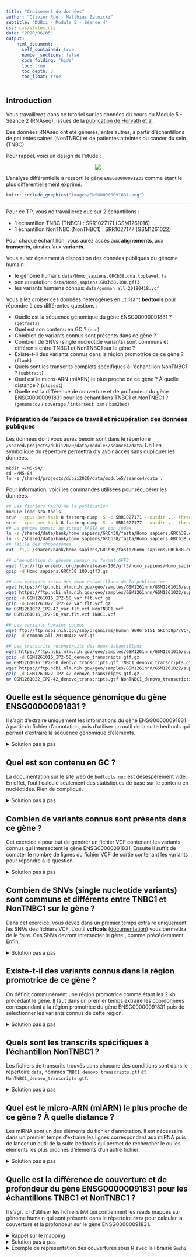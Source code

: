 ```yaml
---
title: "Croisement de données"
author: "Olivier Rué - Matthias Zytnicki"
subtitle: "DUBii - Module 5 - Séance 4"
css: css/styles.css
date: "2020/06/05"
output:
    html_document:
      self_contained: true
      number_sections: false
      code_folding: "hide"
      toc: true
      toc_depth: 3
      toc_float: true
---
```


## Introduction

Vous travaillerez dans ce tutoriel sur les données du cours du Module 5 - Séance 2 (RNAseq), issues de la [publication de Horvath et al](https://pubmed.ncbi.nlm.nih.gov/22355776/).

Des données RNAseq ont été générés, entre autres, à partir d'échantillons de patientes saines (NonTNBC) et de patientes atteintes du cancer du sein (TNBC).

Pour rappel, voici un design de l'étude :

<center>
![](https://www.ncbi.nlm.nih.gov/pmc/articles/PMC3278922/bin/srep00264-f1.jpg)
</center>

L'analyse différentielle a ressorti le gène `ENSG00000091831` comme étant le plus différentiellement exprimé.


```r
knitr::include_graphics("images/ENSG00000091831.png")
```

---

Pour ce TP, vous ne travaillerez que sur 2 échantillons :

* 1 échantillon TNBC (TNBC1) : SRR1027171 (GSM1261016)
* 1 échantillon NonTNBC (NonTNBC1) : SRR1027177 (GSM1261022)

Pour chaque échantillon, vous aurez accès aux **alignements**, aux **transcrits**, ainsi qu'aux **variants**.

Vous aurez également à disposition des données publiques du génome humain :

* le génome humain: `data/Homo_sapiens.GRCh38.dna.toplevel.fa`
* son annotation: `data/Homo_sapiens.GRCh38.100.gff3`
* les variants humains connus: `data/common_all_20180418.vcf`

Vous allez croiser ces données hétérogènes en utilisant <strong class="tool">bedtools</strong> pour répondre à ces différentes questions :

- Quelle est la séquence génomique du gène ENSG00000091831 ? (`getfasta`)
- Quel est son contenu en GC ? (`nuc`)
- Combien de variants connus sont présents dans ce gène ?
- Combien de SNVs (single nucleotide variants) sont communs et différents entre TNBC1 et NonTNBC1 sur le gène ?
- Existe-t-il des variants connus dans la région promotrice de ce gène ? (`flank`)
- Quels sont les transcrits complets spécifiques à l'échantillon NonTNBC1 ? (`subtract`)
- Quel est le micro-ARN (miARN) le plus proche de ce gène ? À quelle distance ? (`closest`)
- Quelle est la différence de couverture et de profondeur du gène ENSG00000091831 pour les échantillons TNBC1 et NonTNBC1 ? (`genomecov` / `coverage` / `intersect bam` / `bam2bed`)

### Préparation de l'espace de travail et récupération des données publiques

Les données dont vous aurez besoin sont dans le répertoire <code>/shared/projects/dubii2020/data/module5/seance4/data</code>. Un lien symbolique du répertoire permettra d'y avoir accès sans dupliquer les données.

    mkdir ~/M5-S4/
    cd ~/M5-S4
    ln -s /shared/projects/dubii2020/data/module5/seance4/data .

Pour information, voici les commandes utilisées pour récupérer les données.

```bash
## Les fichiers FASTQ de la publication
module load sra-tools
srun --cpus-per-task 8 fasterq-dump -S -p SRR1027171 --outdir . --threads 8
srun --cpus-per-task 8 fasterq-dump -S -p SRR1027177 --outdir . --threads 8
## Le génome humain au format FASTA et son index
ln -s /shared/data/bank/homo_sapiens/GRCh38/fasta/Homo_sapiens.GRCh38.dna.toplevel.fa .
ln -s /shared/data/bank/homo_sapiens/GRCh38/fasta/Homo_sapiens.GRCh38.dna.toplevel.fa.fai .
## Taille des chromosomes
cut -f1,2 /shared/bank/homo_sapiens/GRCh38/fasta/Homo_sapiens.GRCh38.dna.primary_assembly.fa.fai > my.genome

## L'annotation du génome humain au format GFF3
wget ftp://ftp.ensembl.org/pub/release-100/gff3/homo_sapiens/Homo_sapiens.GRCh38.100.gff3.gz
gzip -d Homo_sapiens.GRCh38.100.gff3.gz

## Les variants issus des deux échantillons de la publication
wget https://ftp.ncbi.nlm.nih.gov/geo/samples/GSM1261nnn/GSM1261016/suppl/GSM1261016%5FIP2%2D50%5Fvar%2Eflt%2Evcf%2Egz
wget https://ftp.ncbi.nlm.nih.gov/geo/samples/GSM1261nnn/GSM1261022/suppl/GSM1261022%5FIP2%2D42%5Fvar%2Eflt%2Evcf%2Egz
gzip -d GSM1261016_IP2-50_var.flt.vcf.gz
gzip -d GSM1261022_IP2-42_var.flt.vcf.gz
mv GSM1261022_IP2-42_var.flt.vcf NonTNBC1.vcf
mv GSM1261016_IP2-50_var.flt.vcf TNBC1.vcf

## Les variants humains connus
wget ftp://ftp.ncbi.nih.gov/snp/organisms/human_9606_b151_GRCh38p7/VCF/common_all_20180418.vcf.gz
gzip -d common_all_20180418.vcf.gz

## Les transcrits reconstruits des deux échantillons
wget https://ftp.ncbi.nlm.nih.gov/geo/samples/GSM1261nnn/GSM1261016/suppl/GSM1261016%5FIP2%2D50%5Fdenovo%5Ftranscripts%2Egtf%2Egz
gzip -d GSM1261016_IP2-50_denovo_transcripts.gtf.gz
mv GSM1261016_IP2-50_denovo_transcripts.gtf TNBC1_denovo_transcripts.gtf
wget https://ftp.ncbi.nlm.nih.gov/geo/samples/GSM1261nnn/GSM1261022/suppl/GSM1261022%5FIP2%2D42%5Fdenovo%5Ftranscripts%2Egtf%2Egz
gzip -d GSM1261022_IP2-42_denovo_transcripts.gtf.gz
mv GSM1261022_IP2-42_denovo_transcripts.gtf NonTNBC1_denovo_transcripts.gtf

```

## Quelle est la séquence génomique du gène ENSG00000091831 ?

Il s'agit d'extraire uniquement les informations du gène ENSG00000091831 à partir du fichier d'annotation, puis d'utiliser un outil de la suite bedtools qui permet d'extraire la séquence génomique d'éléments.

<details>
<summary>Solution pas à pas</summary>

*Étape 1*: Comment retrouver toutes les lignes qui contiennent l'identifiant `ENSG00000091831`.
S'agit-il uniquement du gène ?

```bash
grep ENSG00000091831 data/Homo_sapiens.GRCh38.100.gff3
```

*Étape 2*: Comment ne garder que l'annotation du gène?
On peut utiliser l'outil <strong class="tool">awk</strong> (fourni avec le système, pas besoin de le charger).
Il est passablement complexe, mais nous allons l'utiliser uniquement pour sélectionner le fait que la *n*ième colonne doive contenir la valeur *X*.
On peut l'utiliser ainsi:

    awk '($1 == "bla")' fichier.txt

Il ne sélectionnera que les lignes où la première colonne contient `bla`, et écrira la solution sur la sortie standard.
Si `fichier.txt` est absent, l'entrée standard est lue à la place.

Utilisez cette syntaxe pour sélectionner uniquement le gène ENSG00000091831.

```bash
grep ENSG00000091831 data/Homo_sapiens.GRCh38.100.gff3 | awk '$3=="gene"' > ENSG00000091831_gene.gff3
```

Puis `bedtools getfasta` permet de récupérer la séquence génomique du gène.

```r
knitr::include_graphics("images/getfasta.png")
```

*Étape 3*: Chargez le bon module.

```bash
module load bedtools
```

*Étape 4*: Affichez l'aide.

```bash
bedtools getfasta
```

*Étape 5*: Lancez la commande avec les arguments nécessaires

<div class="alert danger">Il faut utiliser le cluster de calcul pour lancer les outils bioinformatiques ! (srun...)</div>

```bash
srun bedtools getfasta -fi data/Homo_sapiens.GRCh38.dna.toplevel.fa -bed ENSG00000091831_gene.gff3 > ENSG00000091831_gene.fasta
```

Attention, le header du FASTA généré correspond aux coordonnées génomiques extraites :

    head -n 1 ENSG00000091831_gene.fasta
    >6:151656690-152129619
    

À vous de le renommer si vous souhaitez indiquer le nom du gène par exemple.

</details>

## Quel est son contenu en GC ?

La documentation sur le site web de `bedtools nuc` est désespérément vide. En effet, l'outil calcule seulement des statistiques de base sur le contenu en nucléotides. Rien de compliqué.

<details>
<summary>Solution pas à pas</summary>

*Étape 1*: Affichez l'aide de l'outil `bedtools nuc`

```bash
bedtools nuc
```

*Étape 2*: Lancez la commande avec les arguments nécessaires

```bash
bedtools nuc -fi data/Homo_sapiens.GRCh38.dna.toplevel.fa -bed ENSG00000091831_gene.gff3
```

*Étape 3*: Repérez le numéro de colonne contenant le %GC content et extrayez-la

```bash
bedtools nuc -fi data/Homo_sapiens.GRCh38.dna.toplevel.fa -bed ENSG00000091831_gene.gff3 | cut -f 11
# avec awk pour les curieux
# bedtools nuc -fi data/Homo_sapiens.GRCh38.dna.toplevel.fa -bed ENSG00000091831_gene.gff3 | awk -F "\t" '{print $11}'
```

</details>

## Combien de variants connus sont présents dans ce gène ?

Cet exercice a pour but de générér un fichier VCF contenant les variants connus qui intersectent le gène ENSG00000091831. Ensuite il suffit de compter le nombre de lignes du fichier VCF de sortie contenant les variants pour répondre à la question.

<details>
<summary>Solution pas à pas</summary>

*Étape 1*: Affichez l'aide de l'outil `bedtools intersect`.

```r
knitr::include_graphics("images/bedtools_intersect_1db.png")
```

```bash
bedtools intersect
```

Quel fichier doit correspondre au `-a` ? 

*Étape 2*: Préparez la commande avec les arguments nécessaires

```bash
srun bedtools intersect -b ENSG00000091831_gene.gff3 -a data/common_all_20180418.vcf 
```

<div class="alert comment">
<b>Pour les gros fichiers</b> :<br>
If you are trying to intersect very large files and are having trouble with excessive memory usage, please presort your data by chromosome and then by start position (e.g., sort -k1,1 -k2,2n in.bed > in.sorted.bed for BED files) and then use the -sorted option. This invokes a memory-efficient algorithm designed for large files. This algorithm has been substantially improved in recent (>=2.18.0) releases.
</div>

Notez quel l'option `-sorted` demande également l'ajout de la l'option `-g`.
Vous trouverez le fichier adéquat nommé `my.genome` dans le répertoire `data`.

Pour le générer sur votre génome d'intérêt, sachez que ce sont les deux premières colonnes du fichier d'index `.fai` (sortie de l'outil `samtools faidx`).

*Étape 3*: Redirigez la sortie dans un ficher VCF *valide*.

```bash
srun bedtools intersect -b ENSG00000091831_gene.gff3 -a data/common_all_20180418.vcf -header -sorted -g data/my.genome > ENSG00000091831_known.vcf
```

L'option `-header` vous permet de réutiliser ce fichier VCF avec les outils bioinformatiques dédiés.

*Étape 4*: Lisez le ficher.

Quelles sont les deux parties principales d'un ficher VCF?
Donnez le nombre de variants trouvés.

```bash
grep -vc "^#" ENSG00000091831_known.vcf
6018
```

Voici la démonstration de l'efficacité de l'algorithme utilisé avec l'option `-sorted` :
    
    # Avec l'option -sorted
    date ; srun bedtools intersect -b ENSG00000091831_gene.gff3 -a data/common_all_20180418.vcf -header -sorted -g data/my.genome > ENSG00000091831_known.vcf ; date
    mer. juin  3 21:45:29 CEST 2020
    mer. juin  3 21:46:37 CEST 2020
    # Environ 1 min
    
    # Sans l'option -sorted
    date ; srun bedtools intersect -b ENSG00000091831_gene.gff3 -a data/common_all_20180418.vcf -header > ENSG00000091831_known.vcf ; date
    mer. juin  3 21:21:29 CEST 2020
    mer. juin  3 21:24:37 CEST 2020
    # environ 3 min


</details>

## Combien de SNVs (single nucleotide variants) sont communs et différents entre TNBC1 et NonTNBC1 sur le gène ?

Dans cet exercice, vous devez dans un premier temps extraire uniquement les SNVs des fichiers VCF. L'outil <strong class="tool">vcftools</strong> (<a href="https://vcftools.github.io/man_latest.html">documentation</a>) vous permettra de le faire. Ces SNVs devront intersecter le gène , comme précédemment. Enfin, 

<details>
<summary>Solution pas à pas</summary>

*Étape 1*: Chargez le bon module.

```bash
module load vcftools
```

*Étape 2*: Sélectionnez uniquement les SNVs dans les deux fichiers VCF correspondant aux deux conditions.
Un exemple du manuel devrait vous mettre sur la piste.
Sélectionnez également les SNV connus de `ENSG00000091831`.

```bash
srun vcftools --vcf data/TNBC1.vcf --remove-indels --recode --recode-INFO-all --stdout > TNBC1_SNV.vcf
srun vcftools --vcf data/NonTNBC1.vcf --remove-indels --recode --recode-INFO-all --stdout > NonTNBC1_SNV.vcf
srum vcftools --vcf ENSG00000091831_known.vcf --remove-indels --recode --recode-INFO-all --stdout > ENSG00000091831_known_SNV.vcf
```

*Étape 3:*: Ne conservez que les SNVs vus dans les deux conditions qui sont sur `ENSG00000091831`.

```bash
srun bedtools intersect -b ENSG00000091831_gene.gff3 -a TNBC1_SNV.vcf -sorted -g data/my.genome -header | egrep "^#|\/" > TNBC1_ENSG00000091831.vcf
srun bedtools intersect -b ENSG00000091831_gene.gff3 -a NonTNBC1_SNV.vcf -sorted -g data/my.genome -header > NonTNBC1_ENSG00000091831.vcf
```

*Étape 4*: Comptez le nombre de variants sur ce gène.
Vérifiez que tous les variants sont bien sur le gène.

```bash
grep -vc "^#" TNBC1_ENSG00000091831.vcf
15

# Vérification 
awk '$1==6' TNBC1_SNV.vcf | awk '$2>151656690' | awk '$2<152129619' | wc -l
15

grep -vc "^#" NonTNBC1_ENSG00000091831.vcf
106

# Vérification 
awk '$1==6' NonTNBC1_SNV.vcf | awk '$2>151656690' | awk '$2<152129619' | wc -l
106
```

*Étape 5*: Trouvez les SNV vus simultanément dans les conditions, et ceux spécifiques à chaque condition.
Comptez ces SNV.

```bash
# Communs aux deux
srun bedtools intersect -a TNBC1_ENSG00000091831.vcf -b NonTNBC1_ENSG00000091831.vcf -sorted -g data/my.genome -header > commonTNBC1_NonTNBC1_ENSG00000091831.vcf
grep -vc "^#" commonTNBC1_NonTNBC1_ENSG00000091831.vcf
2

# Spécifiques à TNBC1
srun bedtools intersect -a TNBC1_ENSG00000091831.vcf -v -b NonTNBC1_ENSG00000091831.vcf -sorted -g data/my.genome -header > specificTNBC1_ENSG00000091831.vcf
grep -vc "^#" specificTNBC1_ENSG00000091831.vcf
13

# Spécifiques à TNBC1
srun bedtools intersect -a NonTNBC1_ENSG00000091831.vcf -v -b TNBC1_ENSG00000091831.vcf -sorted -g data/my.genome -header > specificNonTNBC1_ENSG00000091831.vcf
grep -vc "^#" specificNonTNBC1_ENSG00000091831.vcf
104
```

L'option `-v` permet de reporter l'absence d'intersection entre éléments, à la manière d'un `grep -v` que vous connaissez bien désormais.

*Étape 6*: Trouvez les SNV spécifiques à Non-TNBC1, et *non connus*.
Comptez-les.

```bash
srun bedtools intersect -a specificNonTNBC1_ENSG00000091831.vcf -v -b ENSG00000091831_known.vcf -sorted -g data/my.genome -header > specificNonTNBC1_unknown_ENSG00000091831.vcf
grep -vc "^#" specificNonTNBC1_unknown_ENSG00000091831.vcf
101
```
</details>

## Existe-t-il des variants connus dans la région promotrice de ce gène ?

On définit communément une région promotrice comme étant les 2 kb précédant le gène. Il faut dans un premier temps extraire les coordonnées correspondant à la région promotrice du gène ENSG00000091831 puis de sélectionner les variants connus de cette région.

<details>
<summary>Solution pas à pas</summary>

*Étape 1*: Affichez l'aide de l'outil `bedtools flank`

```r
knitr::include_graphics("images/bedtools_flank.png")
```

*Étape 2*: Extrayez la région de 2 kb en amont de `ENSG00000091831`.

```bash
bedtools flank -g data/my.genome -i ENSG00000091831_gene.gff3 -l 2000 -r 0 > ENSG00000091831_prom_gene.gff3
```

*Étape 3*: Quels sont les variants connus situés dans cette région ?
Comptez-les.

```bash
srun bedtools intersect -b ENSG00000091831_prom_gene.gff3 -a data/common_all_20180418.vcf -sorted -g data/my.genome -header > ENSG00000091831_prom_gene_known.vcf
grep -vc "^#" ENSG00000091831_prom_gene_known.vcf
20
```

</details>

## Quels sont les transcrits spécifiques à l'échantillon NonTNBC1 ?

Les fichiers de transcrits trouvés dans chacune des conditions sont dans le répertoire `data`, nommés `TNBC1_denovo_transcripts.gtf` et `NonTNBC1_denovo_transcripts.gtf`.

<details>
<summary>Solution pas à pas</summary>

*Étape 0*: Comparez la façon de nommer les chromosomes dans les différents fichiers d'annotation (transcrits trouvés dans l'analyse, et annotation de référence).
Sont-elles identiques?

```bash
grep -v "^#" data/Homo_sapiens.GRCh38.100.gff3 | head -n 1
1	Ensembl	chromosome	1	248956422	.	.	.	ID=chromosome:1;Alias=CM000663.2,chr1,NC_000001.11

head -n 1 data/TNBC1_denovo_transcripts.gtf
chr1	Cufflinks	transcript	62948	63887	1000	+	.	gene_id "ENSG00000240361"; transcript_id "ENST00000492842"; FPKM "0.1133032705"; frac "1.596713"; conf_lo "0.000000"; conf_hi "0.312052"; cov "0.351936"; full_read_support "yes";
```

*Étape 1*: Pour chacun des fichiers de transcrits trouvés dans l'analyse, extrayez les lignes où le type est `transcript`.
Changez les noms de chromosomes de façon à les rendre identiques à l'annotation de référence.
Transformez-les en fichiers en fichier BED en n'oubliant pas que le BED est 0-based !
Triez-les.
Faites ceci en 2 commandes uniquement, une pour chaque fichier.


```bash
awk '$3=="transcript"' data/TNBC1_denovo_transcripts.gtf | cut -f 1,4-5 | sed "s/chr//" | sort -k1,1 -k2,2n | awk -v OFS='\t' '{print $1, $2-1, $3-1}' > TNBC1_denovo_transcripts.bed
awk '$3=="transcript"' data/NonTNBC1_denovo_transcripts.gtf | cut -f 1,4-5 | sed "s/chr//" | sort -k1,1 -k2,2n | awk -v OFS='\t' '{print $1, $2-1, $3-1}' > NonTNBC1_denovo_transcripts.bed

module load cufflinks
gffread -E data/NonTNBC1_denovo_transcripts.gtf -o NonTNBC1_denovo_transcripts.gff3
awk '$3=="transcript"' NonTNBC1_denovo_transcripts.gff3 | awk -v OFS='\t' '{sub(/chr/, "", $1)}1'  | sort -k1,1 -k4,4n  > NonTNBC1_denovo_transcripts_only.gff3


gffread -E data/TNBC1_denovo_transcripts.gtf -o TNBC1_denovo_transcripts.gff3
awk '$3=="transcript"' TNBC1_denovo_transcripts.gff3 | awk -v OFS='\t' '{sub(/chr/, "", $1)}1'  | sort -k1,1 -k4,4n  > TNBC1_denovo_transcripts_only.gff3

```

*Étape 2*: Trouvez les transcrits produits par l'analyse qui chevauchent l'annotation de référence.

```bash
bedtools intersect -a TNBC1_denovo_transcripts_only.gff3 -b ENSG00000091831_gene.gff3 > TNBC1_denovo_transcripts_ENSG00000091831.gff3
bedtools intersect -a NonTNBC1_denovo_transcripts_only.gff3 -b ENSG00000091831_gene.gff3 > NonTNBC1_denovo_transcripts_ENSG00000091831.gff3
```

*Étape 3*: Trouvez les transcrits qui sont à la fois dans l'annotation de référence, dans Non-TNBC1, mais pas dans TNBC1.

```bash
bedtools subtract -a NonTNBC1_denovo_transcripts_ENSG00000091831.gff3 -b TNBC1_denovo_transcripts_ENSG00000091831.gff3 > specificNonTNBC1_denovo_transcripts_ENSG00000091831.gff3

# Autre possibilité, avec bedtools intersect -v

bedtools intersect -a NonTNBC1_denovo_transcripts_ENSG00000091831.gff3 -b TNBC1_denovo_transcripts_ENSG00000091831.gff3 -v > specificNonTNBC1_denovo_transcripts_ENSG00000091831.gff3
```

</details>

## Quel est le micro-ARN (miARN) le plus proche de ce gène ? À quelle distance ?

Les miRNA sont un des éléments du fichier d'annotation. Il est nécessaire dans un premier temps d'extraire les lignes correspondant aux miRNA puis de lancer un outil de la suite bedtools qui permet de rechercher le ou les éléments les plus proches d'éléments d'un autre fichier.

<details>
<summary>Solution pas à pas</summary>

*Étape 1*: Extrayez les lignes se rapportant à des miRNAs dans le fichier d'annotation de référence.

```bash
awk '$3=="miRNA"' data/Homo_sapiens.GRCh38.100.gff3 > Homo_sapiens.GRCh38.100.miRNA.gff3
```

*Étape 2*: Utilisez `bedtools closest` pour répondre à la question.
Quelle est la distance entre le gène et le miARN?

```bash
srun bedtools closest -a ENSG00000091831_gene.gff3 -b Homo_sapiens.GRCh38.100.miRNA.gff3 -d 
```

</details>

## Quelle est la différence de couverture et de profondeur du gène ENSG00000091831 pour les échantillons TNBC1 et NonTNBC1 ?

Il s'agit ici d'utiliser les fichiers `BAM` qui contiennent les reads mappés sur génome humain qui sont présents dans le répertoire `data` pour calculer la couverture et la profondeur sur le gène ENSG00000091831.

<details>
<summary>Rappel sur le mapping</summary>

### Mapping

Le script suivant, `star.sh`, lance *STAR* sur une liste d'échantillons passés en arguments.

    #!/bin/bash
    #SBATCH --job-name=star
    #SBATCH --cpus-per-task=8
    #SBATCH --mem-per-cpu=4G
    
    module load star/2.6
    
    ## Homo Sapiens GRCh38
    gtf="/shared/mfs/data/projects/dubii2020/data/module5/seance4/Homo_sapiens.GRCh38.100.gtf"
    
    ## Homo Sapiens GRCh38 STAR index
    index="/shared/data/bank/homo_sapiens/GRCh38/star/"
    
    path="/shared/projects/dubii2020/data/module5/seance4"
    r1="$path/${1}_1.fastq.gz"
    r2="$path/${1}_2.fastq.gz"
    
    starOpts="--outSAMmultNmax 1 --outFilterMismatchNmax 999 --outFilterMismatchNoverLmax 0.04 --outSAMprimaryFlag OneBestScore --outMultimapperOrder Random --outSAMattributes All"
    
    odir="./mapping"
    prefix=$(basename $r1 | sed -e 's/_1.fastq.gz//')
    cpus=8
    
    mkdir -p ${odir}
    srun STAR --genomeDir ${index} --readFilesIn ${r1} ${r2} --sjdbGTFfile ${gtf} --runThreadN ${cpus} --runMode alignReads --outSAMtype BAM Unsorted  --readFilesCommand zcat --outFileNamePrefix ${odir}/${prefix} --quantMode GeneCounts --outSAMattrRGline ID:${prefix} SM:${prefix} LB:Illumina PL:Illumina ${starOpts}


On peut le lancer de la manière suivante:

    for i in SRR1027171 SRR1027177 ; do sbatch star.sh $i ; done
    cd mapping
    srun --cpus-per-task 16 samtools sort -@ 16 SRR1027177Aligned.out.bam > SRR1027177Aligned.out.sorted.bam
    srun --cpus-per-task 16 samtools sort -@ 16 SRR1027171Aligned.out.bam > SRR1027171Aligned.out.sorted.bam
    
    ## Rennomage des fichiers BAM
    mv SRR1027171Aligned.out.sorted.bam TNBC1.bam
    mv SRR1027177Aligned.out.sorted.bam NonTNBC1.bam
    

</details>

<details>
<summary>Solution pas à pas</summary>

*Étape 1*: Récupérez les alignements sur le gène ENSG00000091831 pour chaque échantillon

```bash
srun bedtools intersect -a data/TNBC1.bam -b ENSG00000091831_gene.gff3 -sorted -g data/my.genome  > TNBC1_on_ENSG00000091831.bam
srun bedtools intersect -a data/NonTNBC1.bam -b ENSG00000091831_gene.gff3 -sorted -g data/my.genome  > NonTNBC1_on_ENSG00000091831.bam
```

*Étape 2*: Tansformez les BAM en BED pour plus facilement manipuler les intervalles, avec la commande `bedtools bamtobed`.

```bash
srun bedtools bamtobed -i TNBC1_on_ENSG00000091831.bam -split > TNBC1_on_ENSG00000091831.bed
sort -k1,1 -k2,2n TNBC1_on_ENSG00000091831.bed > TNBC1_on_ENSG00000091831_sorted.bed
srun bedtools bamtobed -i NonTNBC1_on_ENSG00000091831.bam -split > NonTNBC1_on_ENSG00000091831.bed
sort -k1,1 -k2,2n NonTNBC1_on_ENSG00000091831.bed > NonTNBC1_on_ENSG00000091831_sorted.bed
```

*Étape 3*: Fusionnez les fichiers BED pour garder uniquement les extrémités des zones couvertes, avec la commande `bedtools merge`.

```bash
srun bedtools merge -i TNBC1_on_ENSG00000091831_sorted.bed > TNBC1_on_ENSG00000091831_merged.bed
srun bedtools merge -i NonTNBC1_on_ENSG00000091831_sorted.bed > NonTNBC1_on_ENSG00000091831_merged.bed
```

*Étape 4*: Calculez la couverture sur le gène ENSG00000091831

```bash
bedtools coverage -a ENSG00000091831_gene.gff3 -b TNBC1_on_ENSG00000091831_merged.bed -hist
bedtools coverage -a ENSG00000091831_gene.gff3 -b NonTNBC1_on_ENSG00000091831_merged.bed -hist
```

*Étape 5*: Calculez la profondeur à chaque position sur le gène ENSG00000091831

```bash
bedtools genomecov -ibam TNBC1_on_ENSG00000091831.bam -bga > TNBC1_on_ENSG00000091831.bedgraph
bedtools genomecov -ibam NonTNBC1_on_ENSG00000091831.bam -bga > NonTNBC1_on_ENSG00000091831.bedgraph
```

Le fichier `BEDgraph` est le format dédié pour stocker la profondeur sur des intervalles donnés. Ce type de fichier est souvent utilisé par les Genome Browsers.
</details>

<details>

<summary>Exemple de représentation des couvertures sous R avec la librairie `Sushi`</summary>

Pour installer la librairie :

```r
if (!requireNamespace("BiocManager", quietly = TRUE))
    install.packages("BiocManager")

BiocManager::install("Sushi")
```

```r
library(Sushi)
tnbc <- read.delim("TNBC1_on_ENSG00000091831.bedgraph")
nontnbc <- read.delim("NonTNBC1_on_ENSG00000091831.bedgraph")

chrom            = "6"
chromstart = 151656690
chromend = 152129619

plotBedgraph(nontnbc,chrom,chromstart,chromend,transparency=.50,flip=FALSE,color="blue",linecol="blue")
plotBedgraph(tnbc,chrom,chromstart,chromend,transparency=.50,flip=FALSE,color="#E5001B",linecol="#E5001B",overlay=TRUE,rescaleoverlay=FALSE)
labelgenome(chrom,chromstart,chromend,side=1,scipen=20,n=3,line=.18,chromline=.5,scaleline=0.5,scale="Mb")

transparency = 0.5
col1 = col2rgb("blue")
finalcolor1 = rgb(col1[1],col1[2],col1[3],alpha=transparency * 255,maxColorValue = 255)
col2 = col2rgb("#E5001B")
finalcolor2 = rgb(col2[1],col2[2],col2[3],alpha=transparency * 255,maxColorValue = 255)

legend("topright",inset=0.025,legend=c("NonTNBC1","TNBC1"),fill=c(finalcolor1,finalcolor2),border=c("blue","#E5001B"),text.font=2,cex=0.75)
axis(side=2,las=2,tcl=.2)

mtext("Read Depth",side=2,line=3,cex=.75,font=2)
```

Ou pour séparer les deux pistes

```r
par(mfrow=c(2,1))
plotBedgraph(nontnbc,chrom,chromstart,chromend,transparency=.50,flip=FALSE,color="blue",linecol="blue")
labelgenome(chrom,chromstart,chromend,side=1,scipen=20,n=3,line=.18,chromline=.5,scaleline=0.5,scale="Mb")
legend("topright",inset=0.025,legend=c("NonTNBC1"),fill=c(finalcolor1),border=c("blue"),text.font=2,cex=0.75)
axis(side=2,las=2,tcl=.2)
mtext("Read Depth",side=2,line=3,cex=.75,font=2)

plotBedgraph(tnbc,chrom,chromstart,chromend,transparency=.50,flip=FALSE,color="#E5001B",linecol="#E5001B")
labelgenome(chrom,chromstart,chromend,side=1,scipen=20,n=3,line=.18,chromline=.5,scaleline=0.5,scale="Mb")
legend("topright",inset=0.025,legend=c("TNBC1"),fill=c(finalcolor2),border=c("#E5001B"),text.font=2,cex=0.75)
axis(side=2,las=2,tcl=.2)
mtext("Read Depth",side=2,line=3,cex=.75,font=2)

```

</details>







<!-- ## Quelles sont les séquences génomiques de ces gènes ? -->

<!-- <div class="alert comment">Vous aurez souvent besoin de récupérer la séquence génomique de gènes ou autres à partir d'une annotation d'un génome.</div> -->

<!-- Nous aurons besoin : -->

<!-- * de l'annotation du génome humain -->
<!-- * de la séquence du génome humain -->

<!-- <details> -->
<!-- <summary>Un protocole possible</summary> -->

<!-- * Trouver les identifiants uniques des gènes -->
<!-- * Récupérer les coordonnées génomiques des gènes d'intérêt avec `grep` -->
<!-- * Extraire les séquences avec `bedtools` -->

<!-- </details> -->

<!-- <details> -->
<!-- <summary>Solution</summary> -->

<!-- Tout d'abord, il faut convertir les noms des gènes avec leur identifiant. Il serait tentant de faire un `grep` sur le fichier d'annotation GFF3 mais c'est dangereux. En effet, comme le montre l'exemple suivant avec le gène <code>ATM</code>, la recherche de caractères peut entraîner des faux positifs : -->

<!-- ```{bash, eval=FALSE} -->
<!-- grep -w ATM  Homo_sapiens.GRCh38.94.gff3 | awk '$3=="gene"' -->
<!-- 11	ensembl_havana	gene	108222484	108369102	.	+	.	ID=gene:ENSG00000149311;Name=ATM;biotype=protein_coding;description=ATM serine/threonine kinase [Source:HGNC Symbol%3BAcc:HGNC:795];gene_id=ENSG00000149311;logic_name=ensembl_havana_gene;version=18 -->
<!-- 16	ensembl_havana	gene	81035847	81047358	.	+	.	ID=gene:ENSG00000166454;Name=ATMIN;biotype=protein_coding;description=ATM interactor [Source:HGNC Symbol%3BAcc:HGNC:29034];gene_id=ENSG00000166454;logic_name=ensembl_havana_gene;version=9 -->
<!-- 7	ensembl_havana	gene	2537877	2555727	.	-	.	ID=gene:ENSG00000106009;Name=BRAT1;biotype=protein_coding;description=BRCA1 associated ATM activator 1 [Source:HGNC Symbol%3BAcc:HGNC:21701];gene_id=ENSG00000106009;logic_name=ensembl_havana_gene;version=15 -->

<!-- ``` -->

<!-- Il est préférable d'utiliser les identifiants uniques des gènes. Il est possible de faire la correspondance de façon automatique avec ce package R : -->

<!-- ```{r, echo=FALSE} -->
<!-- #if (!requireNamespace("BiocManager", quietly = TRUE)) -->
<!-- #    install.packages("BiocManager") -->
<!-- # -->
<!-- #BiocManager::install("mygene") -->

<!-- library(mygene) -->
<!-- mygenes=c("ATM","BRCA1","BRCA2","BRIP1","CASP8","CDH1","CHEK1","PTEN","STK11","TP53") -->
<!-- queryMany(mygenes, scopes="symbol", fields="ensembl.gene", species="human")[,3:4] -->
<!-- ``` -->

<!-- La liste de ces identifiants est présente ici : /shared/mfs/data/projects/dubii2020/data/module5/seance4/genes_associated_hereditary_breast_cancer_ensembl.tsv -->

<!-- Ensuite il est aisé de récupérer les coordonnées de ces gènes en utilisant l'annotation du génome au format GFF3 et la commande `grep` : -->

<!-- ```{bash, eval=FALSE} -->
<!-- grep -w -f genes_associated_hereditary_breast_cancer_ensembl.tsv  Homo_sapiens.GRCh38.94.gff3 |awk '$3=="gene"' > genes.gff3 -->
<!-- ``` -->

<!-- Enfin, la commande `bedtools getfasta` permet de récupérer la séquence à partir de coordonnées génomiques : -->

<!-- ```{bash, eval=FALSE} -->
<!-- bedtools getfasta -fi Homo_sapiens.GRCh38.dna.toplevel.fa -bed genes.gff3 > genes.fasta -->
<!-- # ou bien -->
<!-- # bedtools getfasta -fi Homo_sapiens.GRCh38.dna.toplevel.fa -bed <(perl -lane '$start=$F[1]-500;$stop=$F[2]+500; print "$F[0]\t$start\t$stop\t$F[3]"' $i) -fo genes_extended.fasta -->
<!-- ``` -->

<!-- </details> -->

<!-- ## Vérifier la couverture de ces gènes sur les deux échantillons -->

<!-- Nous aurons besoin : -->

<!-- * des données brutes au format FASTQ -->
<!-- * de l'annotation des gènes d'intérêt au format GFF3 -->
<!-- * de l'outil <strong class="tool">bedtools</strong> -->

<!-- <details> -->
<!-- <summary>Un protocole possible</summary> -->

<!-- * Mapper les reads sur le génome humain -->
<!-- * Récupérer les alignements dans les gènes d'intérêt -->
<!-- * Calculer la couverture avec <strong class="tool">bedtools coverage</strong> -->

<!-- </details> -->

<!-- <details> -->
<!-- <summary>Solution</summary> -->




<!-- Puis on fait l'intersection entre les alignements et les coordonnées génomiques des gènes d'intérêt. -->



<!-- ```{bash, eval=FALSE} -->

<!-- for i in SRR1027171 SRR1027177 ; do -->

<!-- bedtools intersect -a TNBC1.bam -b genes.gff3 > TNBC1_on_genes.bam -->
<!-- bedtools intersect -a NonTNBC1.bam -b genes.gff3 > NonTNBC1_on_genes.bam -->

<!-- # Transformer les BAM en BED -->
<!-- bedtools bamtobed -i TNBC1_on_genes.bam -split > TNBC1_on_genes.bed -->
<!-- sort -k1,1 -k2,2n TNBC1_on_genes.bed > TNBC1_on_genes_sorted.bed -->
<!-- bedtools bamtobed -i NonTNBC1_on_genes.bam -split > NonTNBC1_on_genes.bed -->
<!-- sort -k1,1 -k2,2n NonTNBC1_on_genes.bed > NonTNBC1_on_genes_sorted.bed -->

<!-- # Merger les intervalles -->
<!-- bedtools merge -i TNBC1_on_genes_sorted.bed > TNBC1_on_genes_merged.bed -->
<!-- bedtools merge -i NonTNBC1_on_genes_sorted.bed > NonTNBC1_on_genes_merged.bed -->

<!-- # Calculer la couverture -->
<!-- bedtools coverage -a genes.gff3 -b TNBC1_on_genes_merged.bed -hist -->
<!-- bedtools coverage -a genes.gff3 -b NonTNBC1_on_genes_merged.bed -hist -->


<!-- bedtools intersect -a TNBC1.bam -b ENSG00000091831.gff3 > TNBC1_on_ENSG00000091831.bam -->
<!-- bedtools intersect -a NonTNBC1.bam -b ENSG00000091831.gff3 > NonTNBC1_on_ENSG00000091831.bam -->

<!-- bedtools bamtobed -i TNBC1_on_ENSG00000091831.bam -split > TNBC1_on_ENSG00000091831.bed -->
<!-- sort -k1,1 -k2,2n TNBC1_on_ENSG00000091831.bed > TNBC1_on_ENSG00000091831_sorted.bed -->
<!-- bedtools bamtobed -i NonTNBC1_on_ENSG00000091831.bam -split > NonTNBC1_on_ENSG00000091831.bed -->
<!-- sort -k1,1 -k2,2n NonTNBC1_on_ENSG00000091831.bed > NonTNBC1_on_ENSG00000091831_sorted.bed -->

<!-- # Merger les intervalles -->
<!-- bedtools merge -i TNBC1_on_ENSG00000091831_sorted.bed > TNBC1_on_ENSG00000091831_merged.bed -->
<!-- bedtools merge -i NonTNBC1_on_ENSG00000091831_sorted.bed > NonTNBC1_on_ENSG00000091831_merged.bed -->

<!-- # Calculer la couverture -->
<!-- bedtools coverage -a genes.gff3 -b TNBC1_on_ENSG00000091831_merged.bed -hist -->
<!-- bedtools coverage -a genes.gff3 -b NonTNBC1_on_ENSG00000091831_merged.bed -hist -->

<!-- bedtools genomecov -ibam TNBC1_on_ENSG00000091831.bam -bga -->

<!-- ``` -->

<!-- </summary> -->

<!-- ## Comparer la couverture/profondeur du gène ENSG00000171862 des échantillons TNBC et NonTNBC -->

<!-- Pour calculer la couverture des gènes : -->

<!-- ```{bash, eval=FALSE} -->
<!-- # Transformer les BAM en BED -->
<!-- bedtools bamtobed -i SRR1027171_on_genes.bam > SRR1027171_on_genes.bed -->
<!-- # Merger les intervalles -->
<!-- bedtools merge -i SRR1027171_on_genes.bed > SRR1027171_on_genes_merged.bed -->
<!-- # Calculer la couverture -->
<!-- bedtools coverage -a genes.gff3 -b SRR1027171_on_genes_merged.bed -hist -->

<!-- bedtools genomecov -ibam TNBC1_on_genes.bam -bga > TNBC1_on_genes.bedgraph -->
<!-- bedtools genomecov -ibam NonTNBC1_on_genes.bam -bga > NonTNBC1_on_genes.bedgraph -->
<!-- ``` -->


<!-- Pour obtenir les comptages sur le gène ENSG00000171862 : -->

<!-- ```{bash, eval=FALSE} -->
<!-- [orue@clust-slurm-client seance4]$ bedtools intersect -b <(grep ENSG00000171862 genes.gff3) -a SRR1027171_on_genes.bam -s | samtools view -c -->
<!-- 2280 -->
<!-- [orue@clust-slurm-client seance4]$ bedtools intersect -b <(grep ENSG00000171862 genes.gff3) -a SRR1027177_on_genes.bam -s | samtools view -c -->
<!-- 10195 -->

<!-- ``` -->

<!-- Plot : -->

<!-- ```{bash} -->
<!-- awk '$1=="10" && ($3=="exon")' genes_complete.gff3 | perl -lane 'if($F[2] eq "mRNA"){($id)=$_=~/ID=transcript:(\w+);/}else{($id)=$_=~/exon_id=(\w+);/};print "$F[0]\t$F[3]\t$F[4]\t$id\t.\t$F[6]"' > genes.bed  -->
<!-- ``` -->


<!-- ```{r, eval=TRUE} -->
<!-- library(Sushi) -->

<!-- #tnbc <- read.delim("/shared/mfs/data/projects/dubii2020/data/module5/seance4/SRR1027171_on_genes.bedgraph") -->
<!-- tnbc <- read.delim("TNBC1_on_ENSG00000091831.bedgraph") -->
<!-- #nontnbc <- read.delim("/shared/mfs/data/projects/dubii2020/data/module5/seance4/SRR1027177_on_genes.bedgraph") -->
<!-- nontnbc <- read.delim("NonTNBC1_on_ENSG00000091831.bedgraph") -->

<!-- chrom            = "6" -->
<!-- chromstart = 151656690 -->
<!-- chromend = 152129619 -->
<!-- #chr10:87925505-87925565 -->
<!-- #>6:151656690-152129619 -->

<!--  par(mfrow=c(2,1)) -->

<!-- plotBedgraph(nontnbc,chrom,chromstart,chromend,transparency=.50,flip=FALSE,color="blue",linecol="blue",addscale=F) -->
<!-- axis(side=2,las=2,tcl=.2) -->

<!-- mtext("Read Depth",side=2,line=1.75,cex=.75,font=2) -->
<!-- labelgenome( chrom, chromstart,chromend,side=1,scipen=20,n=3,scale="Mb",line=.18,chromline=.5,scaleline=0.5) -->
<!-- plotBedgraph(tnbc,chrom,chromstart,chromend,transparency=.50,flip=FALSE,color="#E5001B",linecol="#E5001B") -->
<!-- #plotGenes(bed2,chrom,chromstart,chromend ,types=bed2$type, -->
<!-- #     maxrows=1,height=0.5,plotgenetype="arrow",bentline=FALSE,col="blue", -->
<!-- #     labeloffset=1,fontsize=1.2,overlay=TRUE,rescaleoverlay=TRUE) -->
<!-- #labelgenome(chrom,chromstart,chromend,side=1,scipen=20,n=3,line=.18,chromline=.5,scaleline=0.5,scale="Mb") -->

<!-- transparency = 0.5 -->
<!-- col1 = col2rgb("blue") -->
<!-- finalcolor1 = rgb(col1[1],col1[2],col1[3],alpha=transparency * 255,maxColorValue = 255) -->
<!-- col2 = col2rgb("#E5001B") -->

<!-- #bed <- read.delim("/shared/mfs/data/projects/dubii2020/data/module5/seance4/genes.bed") -->
<!-- #bed <- read.delim("genes.bed", header = F) -->
<!-- #colnames(bed) <- c("chrom","start","stop","gene","score","strand") -->
<!-- #bed -->
<!-- #chrom            = 15 -->
<!-- #chromstart       = 73017309 -->
<!-- #chromend         = 73008626 -->
<!-- #bed -->
<!-- #plotGenes(bed2,chrom,chromstart,chromend ,types=bed2$type, -->
<!-- #     maxrows=1,height=0.5,plotgenetype="arrow",bentline=FALSE,col="blue", -->
<!-- #     labeloffset=1,fontsize=1.2) -->

<!-- #chrom            = "chr15" -->
<!-- #chromstart       = 72998000 -->
<!-- #chromend         = 73020000 -->
<!-- #chrom_biomart    = 15 -->
<!-- #plotGenes(bed2,chrom_biomart,chromstart,chromend , -->
<!-- #     maxrows=1,height=0.5,plotgenetype="arrow",bentline=FALSE,col="blue", -->
<!-- #     labeloffset=1,fontsize=1.2) -->

<!-- labelgenome( chrom, chromstart,chromend,side=1,scipen=20,n=3,scale="Mb",line=.18,chromline=.5,scaleline=0.5) -->

<!-- axis(side=2,las=2,tcl=.2) -->

<!-- mtext("Read Depth",side=2,line=1.75,cex=.75,font=2) -->

<!-- ``` -->







<!-- ## Quels sont les variants présents dans les régions promotrices ? -->

<!-- ```{bash, eval=FALSE} -->

<!-- ``` -->

<!-- ```{bash, eval=FALSE} -->
<!-- cut -f1,2 /shared/bank/homo_sapiens/GRCh38/fasta/Homo_sapiens.GRCh38.dna.primary_assembly.fa.fai > my.genome -->
<!-- bedtools flank -g my.genome -i genes.gff3 -l 2000 -r 0 > genes_prom.gff3 -->
<!-- ``` -->

<!-- Variants déjà connus chez l'homme : -->

<!-- ```{bash, eval=FALSE} -->
<!-- wget ftp://ftp.ensembl.org/pub/release-100/variation/vcf/homo_sapiens/homo_sapiens_clinically_associated.vcf.gz -->
<!-- # All variations from the current Ensembl release that have been -->
<!-- # described by ClinVar as being probable-pathogenic, pathogenic, -->
<!-- # drug-response or histocompatibility -->
<!-- ``` -->


<!-- ```{bash, eval=FALSE} -->
<!-- bedtools intersect -a genes_prom.gff3 -b TNBC1.vcf -loj | grep -v "\-1" -->

<!-- 11	ensembl_havana	gene	108220484	108222483	.	+	.	ID=gene:ENSG00000149311;Name=ATM;biotype=protein_coding;description=ATM serine/threonine kinase [Source:HGNC Symbol%3BAcc:HGNC:795];gene_id=ENSG00000149311;logic_name=ensembl_havana_gene;version=18	11	108221099	.	A	C	9.31	.	DP=2;VDB=0.0134;AF1=1;AC1=2;DP4=0,0,1,1;MQ=20;FQ=-33	GT:PL:GQ	1/1:40,6,0:8 -->

<!-- bedtools intersect -a genes_prom.gff3 -b Non-TNBC1.vcf -loj | grep -v "\-1" -->

<!-- ``` -->

<!-- ## Variants connus les plus proches de mes gènes -->

<!-- ```{bash, eval=FALSE} -->
<!-- srun --mem=32G bedtools closest -a genes_sorted.gff3 -b common_all_20180418.vcf -g my.genome -->

<!-- # miRNA -->
<!-- srun --mem=32G bedtools closest -a genes_sorted.gff3 -b Homo_sapiens.GRCh38.100.miRNA.gff3 -g my.genome -d | rev | cut -f 1 | rev  -->
<!-- ``` -->

